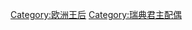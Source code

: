 {{catmore}}
{{Commonscat|Queens of Sweden}}

[[Category:欧洲王后|Category:欧洲王后]]
[[Category:瑞典君主配偶|Category:瑞典君主配偶]]